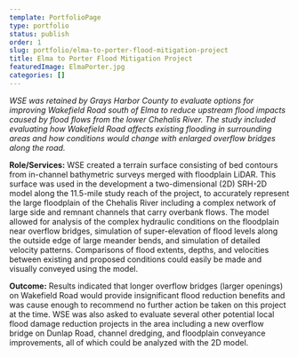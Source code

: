 ```yaml
---
template: PortfolioPage
type: portfolio
status: publish
order: 1
slug: portfolio/elma-to-porter-flood-mitigation-project
title: Elma to Porter Flood Mitigation Project
featuredImage: ElmaPorter.jpg
categories: []
---
```


_WSE was retained by Grays Harbor County to evaluate options for improving Wakefield Road south of Elma to reduce upstream flood impacts caused by flood flows from the lower Chehalis River. The study included evaluating how Wakefield Road affects existing flooding in surrounding areas and how conditions would change with enlarged overflow bridges along the road._  
  
**Role/Services:** WSE created a terrain surface consisting of bed contours from in-channel bathymetric surveys merged with floodplain LiDAR. This surface was used in the development a two-dimensional (2D) SRH-2D model along the 11.5-mile study reach of the project, to accurately represent the large floodplain of the Chehalis River including a complex network of large side and remnant channels that carry overbank flows. The model allowed for analysis of the complex hydraulic conditions on the floodplain near overflow bridges, simulation of super-elevation of flood levels along the outside edge of large meander bends, and simulation of detailed velocity patterns. Comparisons of flood extents, depths, and velocities between existing and proposed conditions could easily be made and visually conveyed using the model.  
  
**Outcome:** Results indicated that longer overflow bridges (larger openings) on Wakefield Road would provide insignificant flood reduction benefits and was cause enough to recommend no further action be taken on this project at the time. WSE was also asked to evaluate several other potential local flood damage reduction projects in the area including a new overflow bridge on Dunlap Road, channel dredging, and floodplain conveyance improvements, all of which could be analyzed with the 2D model.